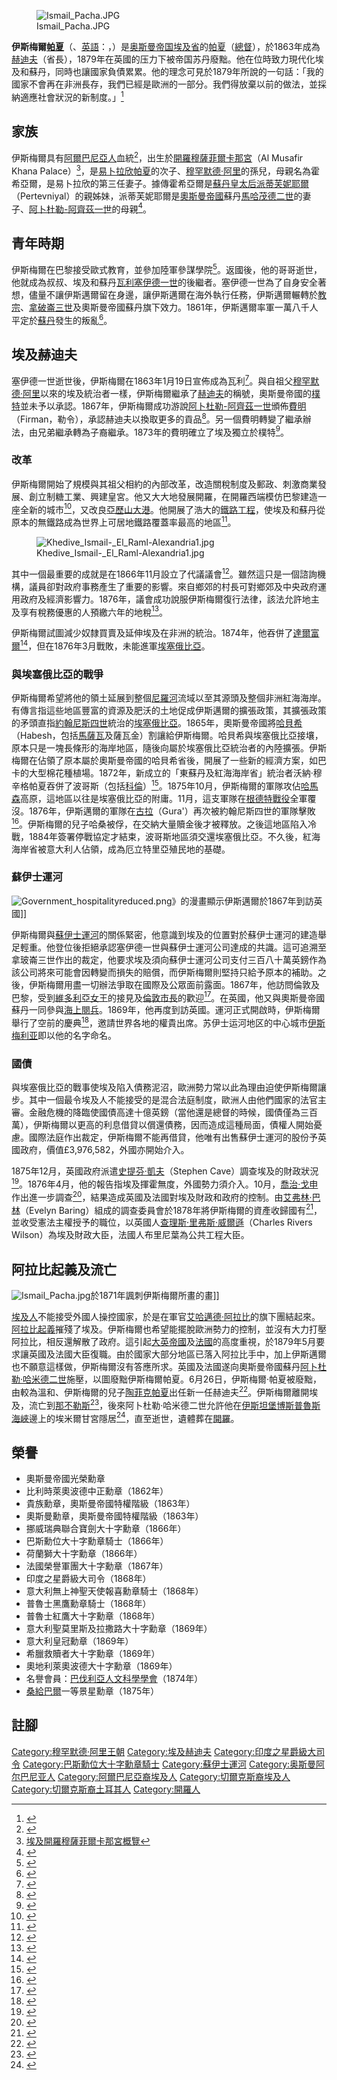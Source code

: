 [[File:Ismail_Pacha.JPG|thumb]]

'''伊斯梅爾[[帕夏|帕夏]]'''（{{lang-ar|'''إسماعيل باشا'''}}、[[英語|英語]]：'''{{lang|en|Isma'il Pasha}}'''，{{bd|1830年|12月31日|1895年|3月2日|catIdx=Pasha, Isma'il}}）是[[奥斯曼帝国|奥斯曼帝国]][[埃及省|埃及省]]的[[帕夏|帕夏]]（[[總督|總督]]），於1863年成為[[赫迪夫|赫迪夫]]（省長），1879年在英國的压力下被帝国苏丹廢黜。他在位時致力現代化埃及和蘇丹，同時也讓國家負債累累。他的理念可見於1879年所說的一句話：「我的國家不會再在非洲長存，我們已經是歐洲的一部分。我們得放棄以前的做法，並採納適應社會狀況的新制度。」<ref>{{cite book | language = en | author = Arthur Goldschmidt | title = ''Modern Egypt: the formation of a nation-state'' | url = https://archive.org/details/isbn_9780813338866 | date = 2004年 | publisher = Westview Press | isbn = 0813338867 | pages = 第36頁 }}</ref>

== 家族 ==

伊斯梅爾具有[[阿爾巴尼亞人|阿爾巴尼亞人]]血統<ref>{{cite book | language = en | author = Richard G. Hovannisian | title = ''Armenian Karin/Erzerum'' | date = 2003年 | publisher = Mazda Publishers | isbn = 1568591519 | pages = 第154頁 }}</ref>，出生於[[開羅|開羅]][[穆薩菲爾卡那宮|穆薩菲爾卡那宮]]（Al Musafir Khana Palace）<ref>[http://travel.yahoo.com/p-travelguide-2759257-musafirkhana_palace_cairoi;_ylc=X3oDMTFka28zOGNuBF9TAzI3NjY2NzkEX3MDOTY5NTUzMjUEc2VjA3NzcC1kZXN0BHNsawN0aXRsZQ-- 埃及開羅穆薩菲爾卡那宮概覽]</ref>，是[[易卜拉欣帕夏|易卜拉欣帕夏]]的次子、[[穆罕默德·阿里_(埃及)|穆罕默德·阿里]]的孫兒，母親名為霍希亞爾，是易卜拉欣的第三任妻子。據傳霍希亞爾是[[蘇丹皇太后|蘇丹皇太后]][[派蒂芙妮耶爾|派蒂芙妮耶爾]]（Pertevniyal）的親姊妹，派蒂芙妮耶爾是[[奧斯曼帝國|奧斯曼帝國]]蘇丹[[馬哈茂德二世|馬哈茂德二世]]的妻子、[[阿卜杜勒-阿齊茲一世|阿卜杜勒-阿齊茲一世]]的母親<ref>{{cite book | language = en | author = American Research Center in Egypt | title = ''Journal of the American Research Center in Egypt'' | date = 1975年 | publisher = American Research Center in Egypt | pages = 第90頁 }}</ref>。

== 青年時期 ==

伊斯梅爾在巴黎接受歐式教育，並參加陸軍參謀學院<ref>{{cite book | language = en | author = Hugh Chisholm | title = ''The Encyclopædia Britannica: A Dictionary of Arts, Sciences, Literature and General Information'' | url = https://archive.org/details/encyclopdiabrit05chisgoog | date = 1910年 | publisher = At the University press | pages = 第875頁 }}</ref>。返國後，他的哥哥逝世，他就成為叔叔、埃及和蘇丹[[瓦利|瓦利]][[塞伊德一世|塞伊德一世]]的後繼者。塞伊德一世為了自身安全著想，儘量不讓伊斯邁爾留在身邊，讓伊斯邁爾在海外執行任務，伊斯邁爾輾轉於[[教宗|教宗]]、[[拿破崙三世|拿破崙三世]]及奧斯曼帝國蘇丹旗下效力。1861年，伊斯邁爾率軍一萬八千人平定於[[蘇丹|蘇丹]]發生的叛亂<ref>{{cite book | language = en | author = Gaston Maspero、Archibald Henry Sayce、M. L. McClure | title = ''History of Egypt, Chaldea, Syria, Babylonia, and Assyria'' | url = https://archive.org/details/cu31924091767503 | date = 1904年  | publisher = The Grolier Society | pages = 第183頁 }}</ref>。

== 埃及赫迪夫 ==

塞伊德一世逝世後，伊斯梅爾在1863年1月19日宣佈成為瓦利<ref>{{cite book | language = en | author = Donald J. Stocker、Jonathan A. Grant | title = ''Girding for battle: the arms trade in a global perspective, 1815-1940''  | date = 2003年  | publisher = Greenwood Publishing Group  | isbn = 0275973395 | pages = 第6頁 }}</ref>。與自祖父[[穆罕默德·阿里_(埃及)|穆罕默德·阿里]]以來的埃及統治者一樣，伊斯梅爾繼承了[[赫迪夫|赫迪夫]]的稱號，奧斯曼帝國的[[樸特|樸特]]並未予以承認。1867年，伊斯梅爾成功游說[[阿卜杜勒-阿齊茲一世|阿卜杜勒-阿齊茲一世]]頒佈[[費明|費明]]（Firman，勒令），承認赫迪夫以換取更多的貢品<ref>{{cite book | language = en | author = John C. B. Richmond | title = ''Egypt, 1798-1952: her advance towards a modern identity''  | date = 1977年  | publisher = Taylor & Francis  | isbn = 0416856608 | pages = 第75頁 }}</ref>。另一個費明轉變了繼承辦法，由兄弟繼承轉為子裔繼承。1873年的費明確立了埃及獨立於樸特<ref>{{cite book | language = en | author = Evelyn Baring Cromer、Bryan Turner | title = ''Modern Egypt'' | date = 2000年  | publisher = Routledge  | isbn = 041520903X | pages = 第157頁 }}</ref>。

=== 改革 ===
伊斯梅爾開始了規模與其祖父相約的內部改革，改造關稅制度及郵政、刺激商業發展、創立制糖工業、興建皇宮。他又大大地發展開羅，在開羅西端模仿巴黎建造一座全新的城市<ref>{{cite book | language = en | author = Michael Dumper、Bruce E. Stanley、Janet L. Abu-Lughod | title = ''Cities of the Middle East and North Africa: a historical encyclopedia''  | url = https://archive.org/details/citiesofmiddleea0000unse | date = 2006年  | publisher = ABC-CLIO  | isbn = 1576079198 | pages = 第111頁 }}</ref>，又改良[[亞歷山大港|亞歷山大港]]。他開展了浩大的[[埃及國有鐵路|鐵路工程]]，使埃及和蘇丹從原本的無鐵路成為世界上可居地鐵路覆蓋率最高的地區<ref>{{cite book | language = en | author = Mark A. Tessler| title = A History of the Israeli-Palestinian conflict | date = 1994年  | publisher = Indiana University Press | isbn = 0253208734 | pages = 第102頁 }}</ref>。

[[File:Khedive_Ismail-_El_Raml-Alexandria1.jpg|thumb]]

其中一個最重要的成就是在1866年11月設立了代議議會<ref>{{cite book | language = en | author = Christina Phelps Harris| title = ''Nationalism and revolution in Egypt: the role of the Muslim Brotherhood'' | date = 1964年 | publisher = Published for the Hoover Institution on War, Revolution, and Peace, Stanford, Calif.| pages = 第30頁 }}</ref>。雖然這只是一個諮詢機構，議員卻對政府事務產生了重要的影響。來自鄉郊的村長可對鄉郊及中央政府運用政府及經濟影響力。1876年，議會成功說服伊斯梅爾復行法律，該法允許地主及享有稅務優惠的人預繳六年的地稅<ref>{{cite book | language = en | author = Icon Group International, Inc.| title = ''Assemblages: Webster's Quotations, Facts and Phrases'' | date = 2008年 | publisher = Icon Group International, Inc.| isbn = 0546680658 | pages = 第306頁 }}</ref>。

伊斯梅爾試圖減少奴隸買賣及延伸埃及在非洲的統治。1874年，他吞併了[[達爾富爾|達爾富爾]]<ref>{{cite book | language = en | author = R. S. O'Fahey| title = ''The Darfur Sultanate: A History'' | date = 2008年 | publisher = Columbia University Press  | isbn = 0231700385 | pages = 第261頁 }}</ref>，但在1876年3月戰敗，未能進軍[[埃塞俄比亞|埃塞俄比亞]]。

=== 與埃塞俄比亞的戰爭 ===

伊斯梅爾希望將他的領土延展到整個[[尼羅河|尼羅河]]流域以至其源頭及整個非洲紅海海岸。有傳言指這些地區豐富的資源及肥沃的土地促成伊斯邁爾的擴張政策，其擴張政策的矛頭直指[[約翰尼斯四世|約翰尼斯四世]]統治的[[埃塞俄比亞|埃塞俄比亞]]。1865年，奧斯曼帝國將[[哈貝希|哈貝希]]（Habesh，包括[[馬薩瓦|馬薩瓦]]及薩瓦金）割讓給伊斯梅爾。哈貝希與埃塞俄比亞接壤，原本只是一塊長條形的海岸地區，隨後向屬於埃塞俄比亞統治者的內陸擴張。伊斯梅爾在佔領了原本屬於奧斯曼帝國的哈貝希省後，開展了一些新的經濟方案，如巴卡的大型棉花種植場。1872年，新成立的「東蘇丹及紅海海岸省」統治者沃納·穆辛格帕夏吞併了波哥斯（包括[[科倫|科倫]]）<ref>{{cite book | language = en | author = John E. Flint、 J. D. Fage、Roland Anthony Oliver | title = ''The Cambridge History of Africa: From c. 1790 to c. 1870'' | date = 1977年  | publisher = Cambridge University Press  | isbn = 0521207010 | pages = 第93頁 }}</ref>。1875年10月，伊斯梅爾的軍隊攻佔[[哈馬森|哈馬森]]高原，這地區以往是埃塞俄比亞的附庸。11月，這支軍隊在[[根德特戰役|根德特戰役]]全軍覆沒。1876年，伊斯邁爾的軍隊在[[古拉|古拉]]（Gura'）再次被約翰尼斯四世的軍隊擊敗<ref>{{cite book | language = en | author = Saheed A. Adejumobi  | title = ''The history of Ethiopia'' | date = 2007 | publisher = Greenwood Publishing Group | isbn = 0313322732 | pages = 第22頁 }}</ref>。伊斯梅爾的兒子哈桑被俘，在交納大量贖金後才被釋放。之後這地區陷入冷戰，1884年簽署停戰協定才結束，波哥斯地區須交還埃塞俄比亞。不久後，紅海海岸省被意大利人佔領，成為厄立特里亞殖民地的基礎。

=== 蘇伊士運河 ===
[[File:Government_hospitalityreduced.png|thumb]]》的漫畫顯示伊斯邁爾於1867年到訪英國]]

伊斯梅爾與[[蘇伊士運河|蘇伊士運河]]的關係緊密，他意識到埃及的位置對於蘇伊士運河的建造舉足輕重。他登位後拒絕承認塞伊德一世與蘇伊士運河公司達成的共識。這可追溯至拿玻崙三世作出的裁定，他要求埃及須向蘇伊士運河公司支付三百八十萬英鎊作為該公司將來可能會因轉變而損失的賠償，而伊斯梅爾則堅持只給予原本的補助。之後，伊斯梅爾用盡一切辦法爭取在國際及公眾面前露面。1867年，他訪問倫敦及巴黎，受到[[維多利亞女王|維多利亞女王]]的接見及[[伦敦市市长|倫敦市長]]的歡迎<ref>{{cite book | language = en | author = Margaret Susan Amherst、Mary Rothes Margaret Tyssen-Amherst Cecil Amherst | title = A sketch of Egyptian history from the earliest times to the present day | date = 1904年   | publisher = Methuen & co.  | pages = 第315頁 }}</ref>。在英國，他又與奧斯曼帝國蘇丹一同參與[[海上閱兵|海上閱兵]]。1869年，他再度到訪英國。運河正式開啟時，伊斯梅爾舉行了空前的慶典<ref>{{cite book | language = en | author = Peter L. Hahn | title = ''The United States, Great Britain, and Egypt, 1945-1956: strategy and diplomacy in the early Cold War'' | date = 1991年| publisher = UNC Press  | isbn = 0807819425 | pages = 第8頁 }}</ref>，邀請世界各地的權貴出席。苏伊士运河地区的中心城市[[伊斯梅利亚|伊斯梅利亚]]即以他的名字命名。

=== 國債 ===

與埃塞俄比亞的戰事使埃及陷入債務泥沼，歐洲勢力常以此為理由迫使伊斯梅爾讓步。其中一個最令埃及人不能接受的是混合法庭制度，歐洲人由他們國家的法官主審。金融危機的降臨使國債高達十億英鎊（當他還是總督的時候，國債僅為三百萬），伊斯梅爾以更高的利息借貸以償還債務，因而造成這種局面，債權人開始憂慮。國際法庭作出裁定，伊斯梅爾不能再借貸，他唯有出售蘇伊士運河的股份予英國政府，價值£3,976,582，外國亦開始介入。

1875年12月，英國政府派遣[[史提芬·凱夫|史提芬·凱夫]]（Stephen Cave）調查埃及的財政狀況<ref>{{cite book | language = en | author = F. Robert Hunter | title = Egypt Under the Khedives, 1805-1879: From Household Government to Modern Bureaucracy | date = 1999年 | publisher = American Univ in Cairo Press | isbn = 977424544X | pages = 第181頁 }}</ref>。1876年4月，他的報告指埃及揮霍無度，外國勢力須介入。10月，[[喬治·戈申，第一代戈申子爵|喬治·戈申]]作出進一步調查<ref>{{cite book | language = en | author = Dominic Green | title = ''Three empires on the Nile: the Victorian jihad, 1869-1899'' | url = https://archive.org/details/threeempiresonni00gree | date = 2007年  | publisher = Free Press | isbn = 0743280717 | pages = 第51頁 }}</ref>，結果造成英國及法國對埃及財政和政府的控制。由[[艾弗林·巴林，第一代克羅默伯爵|艾弗林·巴林]]（Evelyn Baring）組成的調查委員會於1878年將伊斯梅爾的資產收歸國有<ref>{{cite book | language = en | author = John C. B. Richmond| title = ''Egypt, 1798-1952: her advance towards a modern identity'' | date = 1977年 | publisher = Taylor & Francis | isbn = 0416856608 | pages = 第105頁 }}</ref>，並收受憲法主權授予的職位，以英國人[[查理斯·里弗斯·威爾遜|查理斯·里弗斯·威爾遜]]（Charles Rivers Wilson）為埃及財政大臣，法國人布里尼葉為公共工程大臣。

== 阿拉比起義及流亡 ==
[[File:Ismail_Pacha.jpg|thumb]]於1871年諷刺伊斯梅爾所畫的畫]]

[[埃及人|埃及人]]不能接受外國人操控國家，於是在軍官[[艾哈邁德·阿拉比|艾哈邁德·阿拉比]]的旗下團結起來。[[阿拉比起義|阿拉比起義]]摧殘了埃及。伊斯梅爾也希望能擺脫歐洲勢力的控制，並沒有大力打壓阿拉比，相反還解散了政府。這引起[[大英帝國|大英帝國]]及[[法國|法國]]的高度重視，於1879年5月要求讓英國及法國大臣復職。由於國家大部分地區已落入阿拉比手中，加上伊斯邁爾也不願意這樣做，伊斯梅爾沒有答應所求。英國及法國遂向奧斯曼帝國蘇丹[[阿卜杜勒·哈米德二世|阿卜杜勒·哈米德二世]]施壓，以圖廢黜伊斯梅爾帕夏。6月26日，伊斯梅爾·帕夏被廢黜，由較為溫和、伊斯梅爾的兒子[[陶菲克帕夏|陶菲克帕夏]]出任新一任赫迪夫<ref>{{cite book | language = en | author = Hans Busch | title = ''Verdi's Aida: the history of an opera in letters and documents'' | date = 1978年 | location = Minneapolis | publisher = University of Minnesota Press | id = ISBN 978-0-8166-0798-3 (hardcover); ISBN 978-0-8166-5715-5 (paperback) | pages = 第6頁 }}</ref>。伊斯梅爾離開埃及，流亡到[[那不勒斯|那不勒斯]]<ref>{{cite book | language = en | author = F. Robert Hunter| title = ''Egypt Under the Khedives, 1805-1879: From Household Government to Modern Bureaucracy'' | date = 1999年 | publisher = American Univ in Cairo Press | isbn = 977424544X | pages = 第226頁 }}</ref>，後來阿卜杜勒·哈米德二世允許他在[[伊斯坦堡|伊斯坦堡]][[博斯普魯斯海峽|博斯普魯斯海峽]]邊上的埃米爾甘宮隱居<ref>{{Cite web |url=http://www.agaclar.net/galeri/showimage.php?i=25335 |title=伊斯梅爾帕夏的宮殿 |accessdate=2009-06-03 |archive-date=2020-08-02 |archive-url=https://web.archive.org/web/20200802233015/http://www.agaclar.net/galeri/showimage.php?i=25335 |dead-url=no }}</ref>，直至逝世，遺體葬在[[開羅|開羅]]。

== 榮譽 ==
* 奧斯曼帝國光榮勳章
* 比利時萊奧波德中正勳章（1862年）
* 貴族勳章，奧斯曼帝國特權階級（1863年）
* 奧斯曼勳章，奧斯曼帝國特權階級（1863年）
* 挪威瑞典聯合寶劍大十字勳章（1866年）
* 巴斯勳位大十字勳章騎士（1866年）
* 荷蘭獅大十字勳章（1866年）
* 法國榮譽軍團大十字勳章（1867年）
* 印度之星爵級大司令（1868年）
* 意大利無上神聖天使報喜勳章騎士（1868年）
* 普魯士黑鷹勳章騎士（1868年）
* 普魯士紅鷹大十字勳章（1868年）
* 意大利聖莫里斯及拉撒路大十字勳章（1869年）
* 意大利皇冠勳章（1869年）
* 希臘救贖者大十字勳章（1869年）
* 奧地利萊奧波德大十字勳章（1869年）
* 名譽會員：[[巴伐利亞人文科學學會|巴伐利亞人文科學學會]]（1874年）
* [[桑給巴爾|桑給巴爾]]一等景星勳章（1875年）

== 註腳 ==
{{Reflist}}

{{s-start}}
{{s-hou|[[穆罕默德·阿里王朝|穆罕默德·阿里王朝]]|1830年|12月31日}}
{{s-bef|before=[[塞伊德一世|塞伊德一世]]}}
{{s-ttl|title=[[埃及|埃及]]和[[蘇丹|蘇丹]][[瓦利|瓦利]]
|years=1863–1867}}
{{s-non|reason=被承認為[[赫迪夫|赫迪夫]]}}
{{s-new|reason=前為[[瓦利|瓦利]]及自稱[[赫迪夫|赫迪夫]]}} 
{{s-ttl|title=[[埃及|埃及]]和[[蘇丹|蘇丹]][[赫迪夫|赫迪夫]]|years=1867–1879}} 
{{s-aft|after=[[陶菲克帕夏|陶菲克帕夏]]}} 
{{end}}

{{埃及總理}}
{{苏伊士运河}}
{{Authority control}}

{{DEFAULTSORT: Isma'il Pasha}}
[[Category:穆罕默德·阿里王朝|Category:穆罕默德·阿里王朝]]
[[Category:埃及赫迪夫|Category:埃及赫迪夫]]
[[Category:印度之星爵級大司令|Category:印度之星爵級大司令]]
[[Category:巴斯勳位大十字勳章騎士|Category:巴斯勳位大十字勳章騎士]]
[[Category:蘇伊士運河|Category:蘇伊士運河]]
[[Category:奥斯曼阿尔巴尼亚人|Category:奥斯曼阿尔巴尼亚人]]
[[Category:阿爾巴尼亞裔埃及人|Category:阿爾巴尼亞裔埃及人]]
[[Category:切爾克斯裔埃及人|Category:切爾克斯裔埃及人]]
[[Category:切爾克斯裔土耳其人|Category:切爾克斯裔土耳其人]]
[[Category:開羅人|Category:開羅人]]